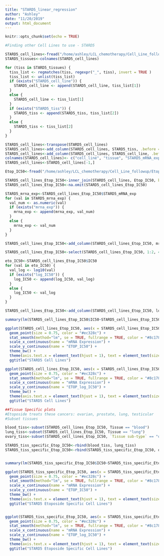 ```yaml
---
title: "STARD5_linear_regression"
author: "Ashley"
date: "11/20/2019"
output: html_document
---
```


```r
knitr::opts_chunk$set(echo = TRUE)
```

```r
#Finding other Cell Lines to use - STARD5

STARD5_cell_lines<-fread("/home/ashley/LCL_chemotherapy/Cell_Line_followup/mRNA expression (RNAseq)_ STARD5.txt")
STARD5_tissues<-colnames(STARD5_cell_lines)

for (tiss in STARD5_tissues) {
  tiss_list <- regmatches(tiss, regexpr("_", tiss), invert = TRUE )
  tiss_list <- unlist(tiss_list)
  if (exists("STARD5_cell_line")) {
    STARD5_cell_line <- append(STARD5_cell_line, tiss_list[1])
  }
  else {
    STARD5_cell_line <- tiss_list[1]
  }
  if (exists("STARD5_tiss")) {
    STARD5_tiss <- append(STARD5_tiss, tiss_list[2])
  }
  else {
    STARD5_tiss <- tiss_list[2]
  }
}

STARD5_cell_lines<-transpose(STARD5_cell_lines)
STARD5_cell_lines<-add_column(STARD5_cell_lines, STARD5_tiss, .before = "V1")
STARD5_cell_lines<-add_column(STARD5_cell_lines, STARD5_cell_line, .before = "STARD5_tiss")
colnames(STARD5_cell_lines)<- c("cell_line", "tissue", "STARD5_mRNA_exp")
STARD5_cell_lines<-STARD5_cell_lines[-1,]

Etop_IC50<-fread("/home/ashley/LCL_chemotherapy/Cell_Line_followup/Etop_IC50_AUC.txt")

STARD5_cell_lines_Etop_IC50<-inner_join(STARD5_cell_lines, Etop_IC50, by = c("cell_line" = "Cell line"))
STARD5_cell_lines_Etop_IC50<-na.omit(STARD5_cell_lines_Etop_IC50)

STARD5_mrna_exp<-STARD5_cell_lines_Etop_IC50$STARD5_mRNA_exp
for (val in STARD5_mrna_exp) {
  val_num <- as.numeric(val)
  if (exists("mrna_exp")) {
    mrna_exp <- append(mrna_exp, val_num)
  }
  else {
    mrna_exp <- val_num
  }
}

STARD5_cell_lines_Etop_IC50<-add_column(STARD5_cell_lines_Etop_IC50, mrna_exp, .before = "TCGA classification")

STARD5_cell_lines_Etop_IC50<-select(STARD5_cell_lines_Etop_IC50, 1:2, 4:8)

eto_IC50<-STARD5_cell_lines_Etop_IC50$IC50
for (val in eto_IC50) {
  val_log <- log10(val)
  if (exists("log_IC50")) {
    log_IC50 <- append(log_IC50, val_log)
  }
  else {
    log_IC50 <- val_log
  }
}

STARD5_cell_lines_Etop_IC50<-add_column(STARD5_cell_lines_Etop_IC50, log_IC50)

summary(lm(STARD5_cell_lines_Etop_IC50$IC50~STARD5_cell_lines_Etop_IC50$mrna_exp))

ggplot(STARD5_cell_lines_Etop_IC50, aes(x = STARD5_cell_lines_Etop_IC50$mrna_exp, y = STARD5_cell_lines_Etop_IC50$IC50 )) +
  geom_point(size = 0.75, color = "#ec328c") + 
  stat_smooth(method="lm", se = TRUE, fullrange = TRUE, color = "#8c1788") +
  scale_x_continuous(name = "mRNA Expression") + 
  scale_y_continuous(name = "ETOP_IC50") + 
  theme_bw() + 
  theme(axis.text.x = element_text(hjust = 1), text = element_text(size = 10), plot.title = element_text(hjust = 0.5)) +
  ggtitle("STARD5 Cell Lines")

ggplot(STARD5_cell_lines_Etop_IC50, aes(x = STARD5_cell_lines_Etop_IC50$mrna_exp, y = STARD5_cell_lines_Etop_IC50$log_IC50)) +
  geom_point(size = 0.75, color = "#ec328c") + 
  stat_smooth(method="lm", se = TRUE, fullrange = TRUE, color = "#8c1788") +
  scale_x_continuous(name = "mRNA Expression") + 
  scale_y_continuous(name = "ETOP_log_IC50") + 
  theme_bw() + 
  theme(axis.text.x = element_text(hjust = 1), text = element_text(size = 10), plot.title = element_text(hjust = 0.5)) +
  ggtitle("STARD5 Cell Lines")

```

```r
##Tissue Specific plots
#Etoposide treats these cancers: ovarian, prostate, lung, testicular
#Subset tissues

blood_tiss<-subset(STARD5_cell_lines_Etop_IC50, Tissue == "blood")
lung_tiss<-subset(STARD5_cell_lines_Etop_IC50, Tissue == "lung")
ovary_tiss<-subset(STARD5_cell_lines_Etop_IC50, `Tissue sub-type` == "ovary")

STARD5_tiss_specific_Etop_IC50<-rbind(blood_tiss, lung_tiss)
STARD5_tiss_specific_Etop_IC50<-rbind(STARD5_tiss_specific_Etop_IC50, ovary_tiss)


summary(lm(STARD5_tiss_specific_Etop_IC50$IC50~STARD5_tiss_specific_Etop_IC50$mrna_exp))

ggplot(STARD5_tiss_specific_Etop_IC50, aes(x = STARD5_tiss_specific_Etop_IC50$mrna_exp, y = STARD5_tiss_specific_Etop_IC50$IC50 )) +
  geom_point(size = 0.75, color = "#ec328c") + 
  stat_smooth(method="lm", se = TRUE, fullrange = TRUE, color = "#8c1788") +
  scale_x_continuous(name = "mRNA Expression") + 
  scale_y_continuous(name = "ETOP_IC50") + 
  theme_bw() + 
  theme(axis.text.x = element_text(hjust = 1), text = element_text(size = 10), plot.title = element_text(hjust = 0.5)) +
  ggtitle("STARD5 Etoposide Specific Cell Lines")


ggplot(STARD5_tiss_specific_Etop_IC50, aes(x = STARD5_tiss_specific_Etop_IC50$mrna_exp, y = STARD5_tiss_specific_Etop_IC50$log_IC50)) +
  geom_point(size = 0.75, color = "#ec328c") + 
  stat_smooth(method="lm", se = TRUE, fullrange = TRUE, color = "#8c1788") +
  scale_x_continuous(name = "mRNA Expression") + 
  scale_y_continuous(name = "ETOP_log_IC50") + 
  theme_bw() + 
  theme(axis.text.x = element_text(hjust = 1), text = element_text(size = 10), plot.title = element_text(hjust = 0.5)) +
  ggtitle("STARD5 Etoposide Specific Cell Lines")

```


